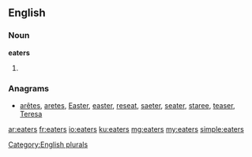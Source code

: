 ==English==

===Noun===
'''eaters'''

# {{plural of|[[eater]]}}

===Anagrams===
* [[arêtes#English|arêtes]], [[aretes#English|aretes]], [[Easter#English|Easter]], [[easter#English|easter]], [[reseat#English|reseat]], [[saeter#English|saeter]], [[seater#English|seater]], [[staree#English|staree]], [[teaser#English|teaser]], [[Teresa#English|Teresa]]

[[Category:English plurals]]

[[ar:eaters]]
[[fr:eaters]]
[[io:eaters]]
[[ku:eaters]]
[[mg:eaters]]
[[my:eaters]]
[[simple:eaters]]